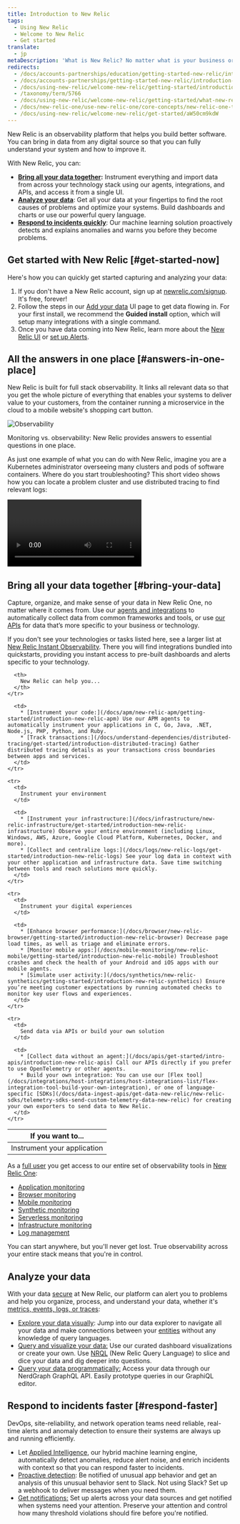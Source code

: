 ```yaml
---
title: Introduction to New Relic
tags:
  - Using New Relic
  - Welcome to New Relic
  - Get started
translate:
  - jp
metaDescription: 'What is New Relic? No matter what is your business or role, learn how to make the most of our suite of digital intelligence products.'
redirects:
  - /docs/accounts-partnerships/education/getting-started-new-relic/introduction-new-relic
  - /docs/accounts-partnerships/getting-started-new-relic/introduction-new-relic
  - /docs/using-new-relic/welcome-new-relic/getting-started/introduction-new-relic
  - /taxonomy/term/5766
  - /docs/using-new-relic/welcome-new-relic/getting-started/what-new-relic-can-do-you
  - /docs/new-relic-one/use-new-relic-one/core-concepts/new-relic-one-transition-guide-july-2020
  - /docs/using-new-relic/welcome-new-relic/get-started/aW50cm9kdW
---
```


New Relic is an observability platform that helps you build better software. You can bring in data from any digital source so that you can fully understand your system and how to improve it.

With New Relic, you can:

* **[Bring all your data together](#bring-your-data):** Instrument everything and import data from across your technology stack using our agents, integrations, and APIs, and access it from a single UI.
* [**Analyze your data**](#analyze-your-data): Get all your data at your fingertips to find the root causes of problems and optimize your systems. Build dashboards and charts or use our powerful query language.
* **[Respond to incidents quickly](#respond-faster)**: Our machine learning solution proactively detects and explains anomalies and warns you before they become problems.

## Get started with New Relic [#get-started-now]

Here's how you can quickly get started capturing and analyzing your data:

1. If you don't have a New Relic account, sign up at [newrelic.com/signup](https://newrelic.com/signup). It's free, forever!
2. Follow the steps in our [Add your data](https://one.newrelic.com/launcher/nr1-core.settings?pane=eyJuZXJkbGV0SWQiOiJ0dWNzb24ucGxnLWluc3RydW1lbnQtZXZlcnl0aGluZyJ9) UI page to get data flowing in. For your first install, we recommend the **Guided install** option, which will setup many integrations with a single command.
3. Once you have data coming into New Relic, learn more about the [New Relic UI](/docs/new-relic-one/use-new-relic-one/get-started/introduction-new-relic-one) or [set up Alerts](/docs/alerts-applied-intelligence/new-relic-alerts/get-started/introduction-alerts/).

## All the answers in one place [#answers-in-one-place]

New Relic is built for full stack observability. It links all relevant data so that you get the whole picture of everything that enables your systems to deliver value to your customers, from the container running a microservice in the cloud to a mobile website's shopping cart button.

![Observability](./images/observability.png "Observability")

<figcaption>
  Monitoring vs. observability: New Relic provides answers to essential questions in one place.
</figcaption>

As just one example of what you can do with New Relic, imagine you are a Kubernetes administrator overseeing many clusters and pods of software containers. Where do you start troubleshooting? This short video shows how you can locate a problem cluster and use distributed tracing to find relevant logs:

<Video
  type="wistia"
  id="hytv3kad74"
/>

## Bring all your data together [#bring-your-data]

Capture, organize, and make sense of your data in New Relic One, no matter where it comes from. Use our [agents and integrations](/docs/integrations/intro-integrations/get-started/introduction-new-relic-integrations) to automatically collect data from common frameworks and tools, or use [our APIs](/docs/apis/get-started/intro-apis/introduction-new-relic-apis) for data that’s more specific to your business or technology.

If you don't see your technologies or tasks listed here, see a larger list at [New Relic Instant Observability](https://newrelic.com/instant-observability/). There you will find integrations bundled into quickstarts, providing you instant access to pre-built dashboards and alerts specific to your technology. 

<table>
  <thead>
    <tr>
      <th style={{ width: "200px" }}>
        If you want to...
      </th>

      <th>
        New Relic can help you...
      </th>
    </tr>
  </thead>

  <tbody>
    <tr>
      <td>
        Instrument your application
      </td>

      <td>
        * [Instrument your code:](/docs/apm/new-relic-apm/getting-started/introduction-new-relic-apm) Use our APM agents to automatically instrument your applications in C, Go, Java, .NET, Node.js, PHP, Python, and Ruby.
        * [Track transactions:](/docs/understand-dependencies/distributed-tracing/get-started/introduction-distributed-tracing) Gather distributed tracing details as your transactions cross boundaries between apps and services.
      </td>
    </tr>

    <tr>
      <td>
        Instrument your environment
      </td>

      <td>
        * [Instrument your infrastructure:](/docs/infrastructure/new-relic-infrastructure/get-started/introduction-new-relic-infrastructure) Observe your entire environment (including Linux, Windows, AWS, Azure, Google Cloud Platform, Kubernetes, Docker, and more).
        * [Collect and centralize logs:](/docs/logs/new-relic-logs/get-started/introduction-new-relic-logs) See your log data in context with your other application and infrastructure data. Save time switching between tools and reach solutions more quickly.
      </td>
    </tr>

    <tr>
      <td>
        Instrument your digital experiences
      </td>

      <td>
        * [Enhance browser performance:](/docs/browser/new-relic-browser/getting-started/introduction-new-relic-browser) Decrease page load times, as well as triage and eliminate errors.
        * [Monitor mobile apps:](/docs/mobile-monitoring/new-relic-mobile/getting-started/introduction-new-relic-mobile) Troubleshoot crashes and check the health of your Android and iOS apps with our mobile agents.
        * [Simulate user activity:](/docs/synthetics/new-relic-synthetics/getting-started/introduction-new-relic-synthetics) Ensure you’re meeting customer expectations by running automated checks to monitor key user flows and experiences.
      </td>
    </tr>

    <tr>
      <td>
        Send data via APIs or build your own solution
      </td>

      <td>
        * [Collect data without an agent:](/docs/apis/get-started/intro-apis/introduction-new-relic-apis) Call our APIs directly if you prefer to use OpenTelemetry or other agents.
        * Build your own integration: You can use our [Flex tool](/docs/integrations/host-integrations/host-integrations-list/flex-integration-tool-build-your-own-integration), or one of language-specific [SDKs](/docs/data-ingest-apis/get-data-new-relic/new-relic-sdks/telemetry-sdks-send-custom-telemetry-data-new-relic) for creating your own exporters to send data to New Relic.
      </td>
    </tr>
  </tbody>
</table>

As a [full user](/docs/users-roles#user-type) you get access to our entire set of observability tools in [New Relic One](/docs/new-relic-one/use-new-relic-one/get-started/introduction-new-relic-one):

* [Application monitoring](/docs/apm)
* [Browser monitoring](/docs/browser)
* [Mobile monitoring](/docs/mobile-monitoring)
* [Synthetic monitoring](/docs/synthetics)
* [Serverless monitoring](/docs/serverless-function-monitoring)
* [Infrastructure monitoring](/docs/infrastructure)
* [Log management](/docs/logs)

You can start anywhere, but you'll never get lost. True observability across your entire stack means that you're in control.

## Analyze your data

With your data [secure](/docs/security/new-relic-security/compliance/data-encryption) at New Relic, our platform can alert you to problems and help you organize, process, and understand your data, whether it's [metrics, events, logs, or traces](https://newrelic.com/platform/telemetry-data-101/ "Link opens in a new window."):

* [Explore your data visually](/docs/query-your-data/explore-query-data/data-explorer/introduction-data-explorer): Jump into our data explorer to navigate all your data and make connections between your [entities](/docs/new-relic-one/use-new-relic-one/core-concepts/what-entity-new-relic) without any knowledge of query languages.
* [Query and visualize your data:](/docs/chart-builder/use-chart-builder/get-started/introduction-chart-builder) Use our curated dashboard visualizations or create your own. Use [NRQL](/docs/query-data/nrql-new-relic-query-language/getting-started/introduction-nrql) (New Relic Query Language) to slice and dice your data and dig deeper into questions.
* [Query your data programmatically:](/docs/apis/nerdgraph/get-started/introduction-new-relic-nerdgraph) Access your data through our NerdGraph GraphQL API. Easily prototype queries in our GraphiQL editor.

## Respond to incidents faster [#respond-faster]

DevOps, site-reliability, and network operation teams need reliable, real-time alerts and anomaly detection to ensure their systems are always up and running efficiently.

* Let [Applied Intelligence](/docs/new-relic-one/use-new-relic-one/new-relic-ai/introduction-new-relic-ai), our hybrid machine learning engine, automatically detect anomalies, reduce alert noise, and enrich incidents with context so that you can respond faster to incidents.
* [Proactive detection](/docs/new-relic-one/use-new-relic-one/new-relic-ai/proactive-detection-new-relic-ai): Be notified of unusual app behavior and get an analysis of this unusual behavior sent to Slack. Not using Slack? Set up a webhook to deliver messages when you need them.
* [Get notifications:](/docs/alerts/new-relic-alerts/getting-started/introduction-new-relic-alerts) Set up alerts across your data sources and get notified when systems need your attention. Preserve your attention and control how many threshold violations should fire before you're notified.
